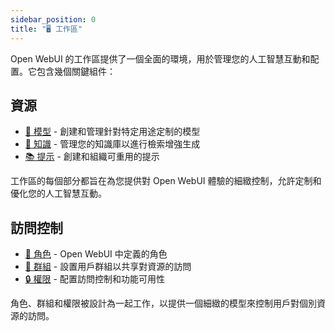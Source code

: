 ```yaml
---
sidebar_position: 0
title: "🖥️ 工作區"
---
```


Open WebUI 的工作區提供了一個全面的環境，用於管理您的人工智慧互動和配置。它包含幾個關鍵組件：

## 資源

- [🤖 模型](./models.md) - 創建和管理針對特定用途定制的模型
- [🧠 知識](./knowledge.md) - 管理您的知識庫以進行檢索增強生成
- [📚 提示](./prompts.md) - 創建和組織可重用的提示

工作區的每個部分都旨在為您提供對 Open WebUI 體驗的細緻控制，允許定制和優化您的人工智慧互動。

## 訪問控制
- [‍🔑 角色](./roles.md) - Open WebUI 中定義的角色
- [‍🔐 群組](./groups.md) - 設置用戶群組以共享對資源的訪問
- [🔒 權限](./permissions.md) - 配置訪問控制和功能可用性

角色、群組和權限被設計為一起工作，以提供一個細緻的模型來控制用戶對個別資源的訪問。
